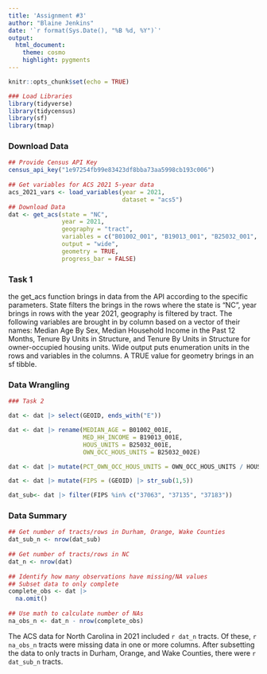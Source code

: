 ---
title: 'Assignment #3'
author: "Blaine Jenkins"
date: '`r format(Sys.Date(), "%B %d, %Y")`'
output: 
  html_document:
    theme: cosmo
    highlight: pygments
---

```{r setup, include=FALSE}
knitr::opts_chunk$set(echo = TRUE)
```

```{r libraries, message = FALSE, warning = FALSE}
### Load Libraries
library(tidyverse)
library(tidycensus)
library(sf)
library(tmap)
```

### Download Data

```{r download,  message = FALSE, warning = FALSE}
## Provide Census API Key
census_api_key("1e97254fb99e83423df8bba73aa5998cb193c006")
 
## Get variables for ACS 2021 5-year data
acs_2021_vars <- load_variables(year = 2021,
                                dataset = "acs5")
## Download Data
dat <- get_acs(state = "NC",
               year = 2021,
               geography = "tract",
               variables = c("B01002_001", "B19013_001", "B25032_001", "B25032_002"),
               output = "wide",
               geometry = TRUE,
               progress_bar = FALSE)
```

### Task 1

the get_acs function brings in data from the API according to the specific parameters. State filters the brings in the rows where the state is "NC", year brings in rows with the year 2021, geography is filtered by tract. The following variables are brought in by column based on a vector of their names: Median Age By Sex, Median Household Income in the Past 12 Months, Tenure By Units in Structure, and Tenure By Units in Structure for owner-occupied housing units. Wide output puts enumeration units in the rows and variables in the columns. A TRUE value for geometry brings in an sf tibble. 

### Data Wrangling

``` {r wrangle}
### Task 2

dat <- dat |> select(GEOID, ends_with("E"))

dat <- dat |> rename(MEDIAN_AGE = B01002_001E,
                     MED_HH_INCOME = B19013_001E,
                     HOUS_UNITS = B25032_001E,
                     OWN_OCC_HOUS_UNITS = B25032_002E)

dat <- dat |> mutate(PCT_OWN_OCC_HOUS_UNITS = OWN_OCC_HOUS_UNITS / HOUS_UNITS * 100)

dat <- dat |> mutate(FIPS = (GEOID) |> str_sub(1,5))

dat_sub<- dat |> filter(FIPS %in% c("37063", "37135", "37183"))  

```

### Data Summary

``` {r summary, include = FALSE}

## Get number of tracts/rows in Durham, Orange, Wake Counties
dat_sub_n <- nrow(dat_sub)
 
## Get number of tracts/rows in NC
dat_n <- nrow(dat)
 
## Identify how many observations have missing/NA values
## Subset data to only complete
complete_obs <- dat |> 
  na.omit()
 
## Use math to calculate number of NAs
na_obs_n <- dat_n - nrow(complete_obs)

```

The ACS data for North Carolina in 2021 included `r dat_n` tracts. Of these, `r na_obs_n` tracts were missing data in one or more columns. After subsetting the data to only tracts in Durham, Orange, and Wake Counties, there were `r dat_sub_n` tracts.


